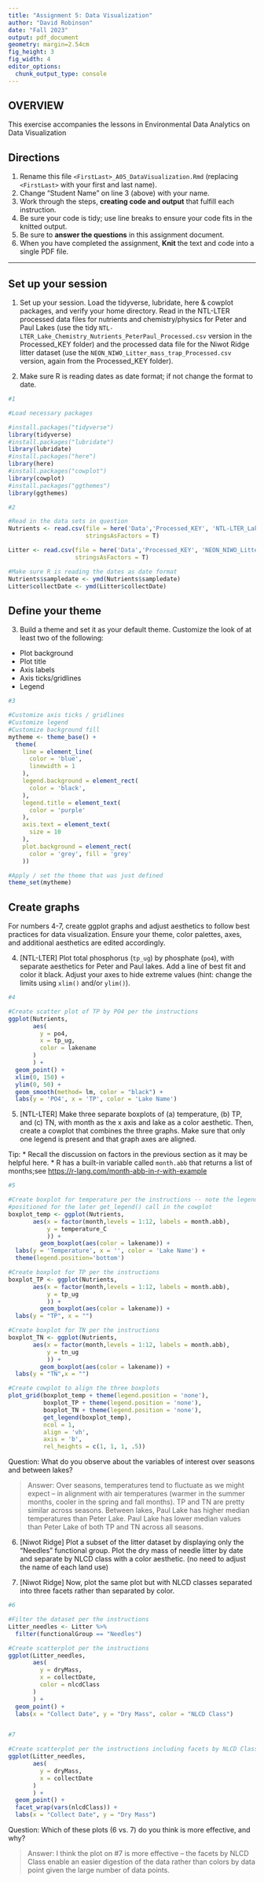 ```yaml
---
title: "Assignment 5: Data Visualization"
author: "David Robinson"
date: "Fall 2023"
output: pdf_document
geometry: margin=2.54cm
fig_height: 3
fig_width: 4
editor_options: 
  chunk_output_type: console
---
```


## OVERVIEW

This exercise accompanies the lessons in Environmental Data Analytics on Data Visualization 

## Directions
1.  Rename this file `<FirstLast>_A05_DataVisualization.Rmd` (replacing `<FirstLast>` with your first and last name).
2. Change "Student Name" on line 3 (above) with your name.
3. Work through the steps, **creating code and output** that fulfill each instruction.
4. Be sure your code is tidy; use line breaks to ensure your code fits in the knitted output.
5. Be sure to **answer the questions** in this assignment document.
6. When you have completed the assignment, **Knit** the text and code into a single PDF file.

---

## Set up your session 

1. Set up your session. Load the tidyverse, lubridate, here & cowplot packages, and verify your home directory. Read in the NTL-LTER processed data files for nutrients and chemistry/physics for Peter and Paul Lakes (use the tidy `NTL-LTER_Lake_Chemistry_Nutrients_PeterPaul_Processed.csv` version in the Processed_KEY folder) and the processed data file for the Niwot Ridge litter dataset (use the `NEON_NIWO_Litter_mass_trap_Processed.csv` version, again from the Processed_KEY folder). 

2. Make sure R is reading dates as date format; if not change the format to date.

```r
#1 

#Load necessary packages

#install.packages("tidyverse")
library(tidyverse)
#install.packages("lubridate")
library(lubridate)
#install.packages("here")
library(here)
#install.packages("cowplot")
library(cowplot)
#install.packages("ggthemes")
library(ggthemes)

#2 

#Read in the data sets in question
Nutrients <- read.csv(file = here('Data','Processed_KEY', 'NTL-LTER_Lake_Chemistry_Nutrients_PeterPaul_Processed.csv'),
                      stringsAsFactors = T)

Litter <- read.csv(file = here('Data','Processed_KEY', 'NEON_NIWO_Litter_mass_trap_Processed.csv'),
                   stringsAsFactors = T)

#Make sure R is reading the dates as date format
Nutrients$sampledate <- ymd(Nutrients$sampledate)
Litter$collectDate <- ymd(Litter$collectDate)

```
## Define your theme
3. Build a theme and set it as your default theme. Customize the look of at least two of the following: 
 * Plot background
 * Plot title
 * Axis labels
 * Axis ticks/gridlines
 * Legend

```r
#3

#Customize axis ticks / gridlines
#Customize legend
#Customize background fill
mytheme <- theme_base() +
  theme(
    line = element_line(
      color = 'blue',
      linewidth = 1
    ),
    legend.background = element_rect(
      color = 'black',
    ),
    legend.title = element_text(
      color = 'purple'
    ),
    axis.text = element_text(
      size = 10
    ),
    plot.background = element_rect(
      color = 'grey', fill = 'grey'
    ))

#Apply / set the theme that was just defined
theme_set(mytheme)


```

## Create graphs
For numbers 4-7, create ggplot graphs and adjust aesthetics to follow best practices for data visualization. Ensure your theme, color palettes, axes, and additional aesthetics are edited accordingly.

4. [NTL-LTER] Plot total phosphorus (`tp_ug`) by phosphate (`po4`), with separate aesthetics for Peter and Paul lakes. Add a line of best fit and color it black. Adjust your axes to hide extreme values (hint: change the limits using `xlim()` and/or `ylim()`).

```r
#4 

#Create scatter plot of TP by PO4 per the instructions
ggplot(Nutrients,
       aes(
         y = po4,
         x = tp_ug,
         color = lakename
       )
       ) +
  geom_point() +
  xlim(0, 150) +
  ylim(0, 50) +
  geom_smooth(method= lm, color = "black") + 
  labs(y = 'PO4', x = 'TP', color = 'Lake Name')


```


5. [NTL-LTER] Make three separate boxplots of (a) temperature, (b) TP, and (c) TN, with month as the x axis and lake as a color aesthetic. Then, create a cowplot that combines the three graphs. Make sure that only one legend is present and that graph axes are aligned. 

Tip:
* Recall the discussion on factors in the previous section as it may be helpful here. 
* R has a built-in variable called `month.abb` that returns a list of months;see <https://r-lang.com/month-abb-in-r-with-example>

```r
#5 

#Create boxplot for temperature per the instructions -- note the legend is
#positioned for the later get_legend() call in the cowplot
boxplot_temp <- ggplot(Nutrients,
       aes(x = factor(month,levels = 1:12, labels = month.abb),
           y = temperature_C
           )) +
         geom_boxplot(aes(color = lakename)) +
  labs(y = 'Temperature', x = '', color = 'Lake Name') +
  theme(legend.position='bottom')

#Create boxplot for TP per the instructions
boxplot_TP <- ggplot(Nutrients,
       aes(x = factor(month,levels = 1:12, labels = month.abb),
           y = tp_ug
           )) +
         geom_boxplot(aes(color = lakename)) +
  labs(y = "TP", x = "")

#Create boxplot for TN per the instructions
boxplot_TN <- ggplot(Nutrients,
       aes(x = factor(month,levels = 1:12, labels = month.abb),
           y = tn_ug
           )) +
         geom_boxplot(aes(color = lakename)) +
  labs(y = "TN",x = "")

#Create cowplot to align the three boxplots
plot_grid(boxplot_temp + theme(legend.position = 'none'),
          boxplot_TP + theme(legend.position = 'none'),
          boxplot_TN + theme(legend.position = 'none'),
          get_legend(boxplot_temp),
          ncol = 1,
          align = 'vh',
          axis = 'b',
          rel_heights = c(1, 1, 1, .5))

```

Question: What do you observe about the variables of interest over seasons and between lakes? 

> Answer: 
Over seasons, temperatures tend to fluctuate as we might expect -- in alignment with air temperatures (warmer in the summer months, cooler in the spring and fall months). TP and TN are pretty similar across seasons. Between lakes, Paul Lake has higher median temperatures than Peter Lake. Paul Lake has lower median values than Peter Lake of both TP and TN across all seasons.

6. [Niwot Ridge] Plot a subset of the litter dataset by displaying only the "Needles" functional group. Plot the dry mass of needle litter by date and separate by NLCD class with a color aesthetic. (no need to adjust the name of each land use)

7. [Niwot Ridge] Now, plot the same plot but with NLCD classes separated into three facets rather than separated by color. 

```r
#6

#Filter the dataset per the instructions
Litter_needles <- Litter %>%
  filter(functionalGroup == "Needles")

#Create scatterplot per the instructions
ggplot(Litter_needles,
       aes(
         y = dryMass,
         x = collectDate,
         color = nlcdClass
       )
       ) +
  geom_point() +
  labs(x = "Collect Date", y = "Dry Mass", color = "NLCD Class")


#7

#Create scatterplot per the instructions including facets by NLCD Class 
ggplot(Litter_needles,
       aes(
         y = dryMass,
         x = collectDate
       )
       ) +
  geom_point() +
  facet_wrap(vars(nlcdClass)) +
  labs(x = "Collect Date", y = "Dry Mass")


```
Question: Which of these plots (6 vs. 7) do you think is more effective, and why? 

> Answer:
I think the plot on #7 is more effective -- the facets by NLCD Class enable an easier digestion of the data rather than colors by data point given the large number of data points.